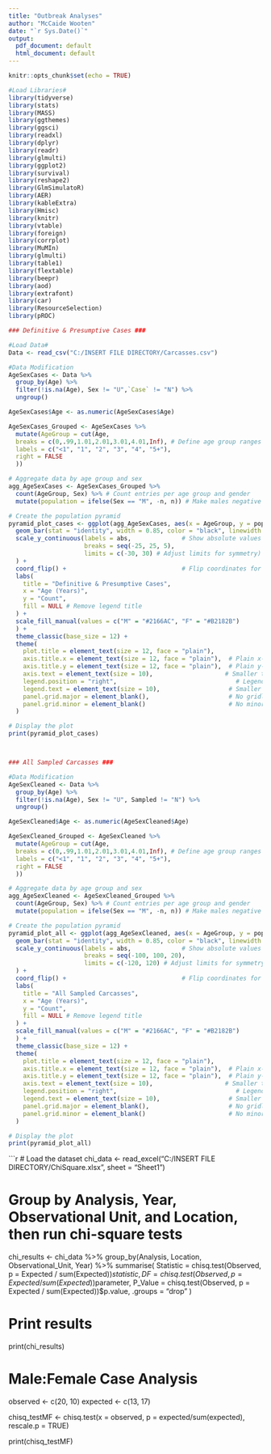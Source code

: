 ---
title: "Outbreak Analyses"
author: "McCaide Wooten"
date: "`r Sys.Date()`"
output:
  pdf_document: default
  html_document: default
---

```{r Setup, include=FALSE}
knitr::opts_chunk$set(echo = TRUE)

#Load Libraries#
library(tidyverse)
library(stats)
library(MASS)
library(ggthemes)
library(ggsci)
library(readxl)
library(dplyr)
library(readr)
library(glmulti)
library(ggplot2)
library(survival)
library(reshape2)
library(GlmSimulatoR)
library(AER)
library(kableExtra)
library(Hmisc)
library(knitr)
library(vtable)
library(foreign)
library(corrplot)
library(MuMIn)
library(glmulti)
library(table1)
library(flextable)
library(beepr)
library(aod)
library(extrafont)
library(car)        
library(ResourceSelection)
library(pROC)

```

```{r Population Structure Plotting}
### Definitive & Presumptive Cases ###

#Load Data#
Data <- read_csv("C:/INSERT FILE DIRECTORY/Carcasses.csv")

#Data Modification
AgeSexCases <- Data %>%
  group_by(Age) %>%                     
  filter(!is.na(Age), Sex != "U",`Case` != "N") %>%
  ungroup()

AgeSexCases$Age <- as.numeric(AgeSexCases$Age)

AgeSexCases_Grouped <- AgeSexCases %>%
  mutate(AgeGroup = cut(Age,
  breaks = c(0,.99,1.01,2.01,3.01,4.01,Inf), # Define age group ranges
  labels = c("<1", "1", "2", "3", "4", "5+"),
  right = FALSE
  ))

# Aggregate data by age group and sex
agg_AgeSexCases <- AgeSexCases_Grouped %>%
  count(AgeGroup, Sex) %>% # Count entries per age group and gender
  mutate(population = ifelse(Sex == "M", -n, n)) # Make males negative for the pyramid

# Create the population pyramid
pyramid_plot_cases <- ggplot(agg_AgeSexCases, aes(x = AgeGroup, y = population, fill = Sex)) +
  geom_bar(stat = "identity", width = 0.85, color = "black", linewidth = 0.2) + # Thin borders
  scale_y_continuous(labels = abs,              # Show absolute values on y-axis
                     breaks = seq(-25, 25, 5),
                     limits = c(-30, 30) # Adjust limits for symmetry)
  ) +
  coord_flip() +                                # Flip coordinates for horizontal bars
  labs(
    title = "Definitive & Presumptive Cases",
    x = "Age (Years)",
    y = "Count",
    fill = NULL # Remove legend title
  ) +
  scale_fill_manual(values = c("M" = "#2166AC", "F" = "#B2182B")
  ) +
  theme_classic(base_size = 12) +
  theme(
    plot.title = element_text(size = 12, face = "plain"),                            
    axis.title.x = element_text(size = 12, face = "plain"),  # Plain x-axis title
    axis.title.y = element_text(size = 12, face = "plain"),  # Plain y-axis title
    axis.text = element_text(size = 10),                    # Smaller tick labels
    legend.position = "right",                                 # Legend on right
    legend.text = element_text(size = 10),                   # Smaller legend text
    panel.grid.major = element_blank(),                      # No gridlines
    panel.grid.minor = element_blank()                       # No minor gridlines
  )

# Display the plot
print(pyramid_plot_cases)



### All Sampled Carcasses ###

#Data Modification
AgeSexCleaned <- Data %>%
  group_by(Age) %>%                     
  filter(!is.na(Age), Sex != "U", Sampled != "N") %>%
  ungroup()

AgeSexCleaned$Age <- as.numeric(AgeSexCleaned$Age)

AgeSexCleaned_Grouped <- AgeSexCleaned %>%
  mutate(AgeGroup = cut(Age,
  breaks = c(0,.99,1.01,2.01,3.01,4.01,Inf), # Define age group ranges
  labels = c("<1", "1", "2", "3", "4", "5+"),
  right = FALSE
  ))

# Aggregate data by age group and sex
agg_AgeSexCleaned <- AgeSexCleaned_Grouped %>%
  count(AgeGroup, Sex) %>% # Count entries per age group and gender
  mutate(population = ifelse(Sex == "M", -n, n)) # Make males negative for the pyramid

# Create the population pyramid
pyramid_plot_all <- ggplot(agg_AgeSexCleaned, aes(x = AgeGroup, y = population, fill = Sex)) +
  geom_bar(stat = "identity", width = 0.85, color = "black", linewidth = 0.2) + # Thin borders
  scale_y_continuous(labels = abs,              # Show absolute values on y-axis
                     breaks = seq(-100, 100, 20),
                     limits = c(-120, 120) # Adjust limits for symmetry)
  ) +
  coord_flip() +                                # Flip coordinates for horizontal bars
  labs(
    title = "All Sampled Carcasses",
    x = "Age (Years)",
    y = "Count",
    fill = NULL # Remove legend title
  ) +
  scale_fill_manual(values = c("M" = "#2166AC", "F" = "#B2182B")
  ) +
  theme_classic(base_size = 12) + 
  theme(
    plot.title = element_text(size = 12, face = "plain"),                            
    axis.title.x = element_text(size = 12, face = "plain"),  # Plain x-axis title
    axis.title.y = element_text(size = 12, face = "plain"),  # Plain y-axis title
    axis.text = element_text(size = 10),                    # Smaller tick labels
    legend.position = "right",                                 # Legend on right
    legend.text = element_text(size = 10),                   # Smaller legend text
    panel.grid.major = element_blank(),                      # No gridlines
    panel.grid.minor = element_blank()                       # No minor gridlines
  )

# Display the plot
print(pyramid_plot_all)
```


```{r Chi Square Comparisons of Live Population Observations to Calculated "Norms"}

# Load the dataset
chi_data <- read_excel("C:/INSERT FILE DIRECTORY/ChiSquare.xlsx", sheet = "Sheet1")

# Group by Analysis, Year, Observational Unit, and Location, then run chi-square tests
chi_results <- chi_data %>%
  group_by(Analysis, Location, Observational_Unit, Year) %>%
  summarise(
    Statistic = chisq.test(Observed, p = Expected / sum(Expected))$statistic,
    DF = chisq.test(Observed, p = Expected / sum(Expected))$parameter,
    P_Value = chisq.test(Observed, p = Expected / sum(Expected))$p.value,
    .groups = "drop"
  )

# Print results
print(chi_results)

# Male:Female Case Analysis
observed <- c(20, 10)
expected <- c(13, 17)

chisq_testMF <- chisq.test(x = observed, p = expected/sum(expected), rescale.p = TRUE)

print(chisq_testMF)